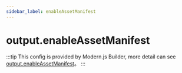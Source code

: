 ```yaml
---
sidebar_label: enableAssetManifest
---
```


# output.enableAssetManifest

:::tip
This config is provided by Modern.js Builder, more detail can see [output.enableAssetManifest](https://modernjs.dev/builder/en/api/config-output.html#output-enableassetmanifest)。
:::


<Main />
